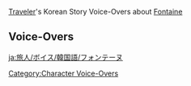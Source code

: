 {{Main|Traveler/Voice-Overs/Korean}}
[[Traveler]]'s Korean Story Voice-Overs about [[Fontaine]]

==Voice-Overs==
{{VO/Traveler
|language            = ko
|character           = 여행자
|name                = 여행자
|name1               = 아이테르
|name2               = 루미네
|name3               = 페이몬

|vo_01_01_title      = 「예언의 위기」 대응에 대해서…
|vo_01_01_subtitle   = About the Prophesied Crisis...
|vo_01_01_quest      = As Light Rain Falls Without Reason
|vo_01_01_file_male  = VO_{language}{character1} About the Prophesied Crisis.ogg
|vo_01_01_file_female= VO_{language}{character2} About the Prophesied Crisis.ogg
|vo_01_01_tx         = '''페이몬:'''갑자기 폰타인 「예언의 위기」에 대응할 좋은 생각이 떠올랐어!<br>'''(여행자):'''어떤 좋은 생각인데?<br>'''페이몬:'''폰타인에는 터널 굴착 같은 대형 공사에 사용하는 태엽 장치가 있잖아. 그걸 물속 깊숙이 넣어서 바닥에 구멍을 뚫으면 되지 않을까? 구멍이 생기면 수면이 상승하지 않을 거야<br>'''(여행자):'''듣고 보니 그렇네. 그런데 아래로 새는 물은 어디로 가는 걸까?<br>'''페이몬:'''에이, 그런 건 고민할 필요 없다구! 생각해 봐. 지갑의 모라가 어디로 샜는지 고민해봤자 지갑이 다시 채워지진 않잖아<br>'''(여행자):'''넌 내가 모라를 못 모으는 이유를 잘 알고 있구나<br>'''페이몬:'''왜… 왜 갑자기 나를 보면서 그런 말을 하는 건데…. 네 모라가 새는 거랑 나랑은… 상관… 없잖아?
|vo_01_01_rm         = 
|vo_01_02_title      = 마술에 대해…
|vo_01_02_subtitle   = About Magic...
|vo_01_02_quest      = As Light Rain Falls Without Reason
|vo_01_02_file_male  = VO_{language}{character1} About Magic.ogg
|vo_01_02_file_female= VO_{language}{character2} About Magic.ogg
|vo_01_02_tx         = '''페이몬:'''리니의 마술 공연은 정말 대단하네. 해설을 듣기 전까지는 어떻게 한 건지 상상도 못 했어!<br>'''(여행자):'''아, 갑자기 생각난 마술이 있다<br>'''페이몬:'''엥? 너도 마술을 할 줄 알아?<br>'''(여행자):'''응. 난 거대한 마술 모자를 공중에 띄워서 내 맘대로 떠다니게 할 수 있어<br>'''페이몬:'''와! 정말? 어떻게 하는 건데?<br>'''(여행자):'''헤헤, 네가 모자를 쓰고 있잖아<br>'''페이몬:'''뭐? 내가 왜… 아! 내가 모자를 띄운 거구나!<br>'''페이몬:'''헤헤, 그럼 나도 생각난 마술이 하나 있어!<br>'''(여행자):'''오? 어떤 마술인데?<br>'''페이몬:'''이 모자에 맛있는 것을 잔뜩 넣어 봐. 아무리 넣어도 가득 채울 수 없을걸!<br>'''(여행자):'''음… 그럼 음식을 담은 그릇은 어떻게 되는데?<br>'''페이몬:'''아, 맞다! 이 모자는 그릇을 다시 뱉어낼 수 있어. 정말 신기하지?
|vo_01_02_rm         = 
|vo_01_02_mention     = Lyney

|vo_01_03_title      = 비행 특허에 대해…
|vo_01_03_subtitle   = About Patented Flying Technology...
|vo_01_03_quest      = As Light Rain Falls Without Reason
|vo_01_03_file_male  = VO_{language}{character1} About Patented Flying Technology.ogg
|vo_01_03_file_female= VO_{language}{character2} About Patented Flying Technology.ogg
|vo_01_03_tx         = '''페이몬:'''폰타인의 「레일 보트」는 정말 편리하네! 궤도가 없는 곳에서도 타고 다닐 수 있었으면 좋겠어. 그럼 힘들지 않을 거야<br>'''(여행자):'''넌 계속 날고 있잖아? 그래도 힘든 거야?<br>'''페이몬:'''난다고…? 그래… 맞아! 「레일 보트」가 난다면 궤도가 필요 없잖아! 헤헤, 그럼 「비행 보트」라고 부르면 되겠는데!<br>'''페이몬:'''빨리 신청하러 가자, 그 뭐였더라… 「특허」 말이야! 이런 천재적인 발상을 남이 먼저 차지하게 둘 순 없지!<br>'''(여행자):'''이름만으론 특허를 신청할 수 없어. 비행 보트를 띄울 방법도 준비해야 해<br>'''페이몬:'''방법? 음… 예를 들어… 예를 들어… 보트 지붕에 큰 프로펠러를 달아버리자!<br>'''(여행자):'''보트와 프로펠러가 같이 돌아가지 않는다고 확신할 수 있어? 그리고 비행의 방향은 어떻게 제어할 건데?<br>'''페이몬:'''그건… 그러니까… 휴, 난다는 게 원래 이렇게 복잡한 일이었나? 평소엔 몰랐는데…<br>'''(여행자):'''음… 하지만 방향과 속도를 고려하지 않는다면 간단한 방법이 있긴 해<br>'''페이몬:'''엥? 진짜?<br>'''(여행자):'''엄청 높은 곳에서 아래로 빠르게 날리는 거야<br>'''페이몬:'''이봐! 그건 그냥 추락이잖아!
|vo_01_03_rm         = 
|vo_01_04_title      = 출판업계의 어두운 면에 대해…
|vo_01_04_subtitle   = About the Dark Side of Publishing...
|vo_01_04_waypoint   = in Fontaine
|vo_01_04_file_male  = VO_{language}{character1} About the Dark Side of Publishing.ogg
|vo_01_04_file_female= VO_{language}{character2} About the Dark Side of Publishing.ogg
|vo_01_04_tx         = '''페이몬:'''《스팀버드》에서 연재하는 《대탐정 헐록》의 마지막 합본도 야에 출판사에서 출판하겠지?<br>'''(여행자):'''아마도 그렇겠지<br>'''페이몬:'''《스팀버드》는 인쇄와 배송 능력이 충분한데 왜 직접 출판하지 않는 걸까?<br>'''(여행자):'''후후, 그건 출판업계의 어두운 면 때문이야<br>'''페이몬:'''뭔가 다 알고 있는 듯한 표정인데! 그럼 말해 봐. 왜 대륙 전체에 커넥션이 있는 《스팀버드》가 직접 소설을 출판하지 않는지 말이야<br>'''(여행자):'''소설에서 가장 중요한 건&mdash;&mdash;<br>'''페이몬:'''가장 중요한 건…?<br>'''(여행자):'''일러스트야!<br>'''페이몬:'''너어, 힘들게 아이디어를 쥐어짜 내며 글을 쓰는 모든 소설가들과 편집자들한테 당장 사과해!<br>'''(여행자):'''야에 출판사는 우수한 일러스트레이터들을 보유하고 있어. 그 사람들을 스카우트하는 건 정말 어려운 일이지. 예를 들어 백악 선생님 같은 분 말이야. 야에 출판사를 제외하면 연락할 수가 없거든<br>'''페이몬:'''흠, 그건 그래<br>'''(여행자):'''그리고…<br>'''페이몬:'''그리고?<br>'''(여행자):'''야에 출판사에서 출판해야 《일곱 성인의 소환》과 콜라보를 할 수 있잖아!<br>'''페이몬:'''그, 그런 거였구나!<br>'''(여행자):'''출판업계의 가장 어두운 면은 바로 스토리보다 상업 가치를 발굴하는 능력이 더 중요하다는 거야!<br>'''페이몬:'''너무 어두워!
|vo_01_04_rm         = 
|vo_01_05_title      = 안락의자 탐정에 대해…
|vo_01_05_subtitle   = About Armchair Detectives...
|vo_01_05_waypoint   = in Fontaine
|vo_01_05_file_male  = VO_{language}{character1} About Armchair Detectives.ogg
|vo_01_05_file_female= VO_{language}{character2} About Armchair Detectives.ogg
|vo_01_05_tx         = '''페이몬:'''폰타인성에는 집 밖을 나서지 않고 문제를 해결해 주는 탐정이 있다는데<br>'''페이몬:'''그게 바로 재택근무라는 거지? 엄청 편할 것 같아!<br>'''페이몬:'''그나저나 현장 조사를 하지 않는데 어떻게 진실을 추리해 내는 걸까… 아, 알겠다! 분명 점을 치는 걸 거야!<br>'''(여행자):'''그러면 탐정이 아니라 점술사라고 불러야 하지 않을까?<br>'''페이몬:'''그, 그렇네…<br>'''(여행자):'''단서에 발이 달려서 탐정이 사는 곳까지 찾아갈 리도 없을 텐데<br>'''페이몬:'''그렇다면 분명 탐정을 도와 단서를 수집하는 사람이 있다는 거네…<br>'''(여행자):'''어쩌면 우리가 모험가 길드에서 받은 일부 의뢰가 바로…<br>'''페이몬:'''엥? 그럼 탐정이 우리가 받아야 할 보수의 일부를 가져간 거야? 그럼 안 되지! 바로 따지러 가자!
|vo_01_05_rm         = 
|vo_01_06_title      = 폰타인 과학원의 신비한 보물에 대해…
|vo_01_06_subtitle   = About the Mysterious Treasure of the Fontaine Research Institute...
|vo_01_06_waypoint   = in Fontaine
|vo_01_06_file_male  = VO_{language}{character1} About the Mysterious Treasure of the Fontaine Research Institute.ogg
|vo_01_06_file_female= VO_{language}{character2} About the Mysterious Treasure of the Fontaine Research Institute.ogg
|vo_01_06_tx         = '''페이몬:'''폰타인 과학원은 각종 태엽 장치와 에너지를 연구하는 학술 기구잖아? 근데 왜 신비한 보물에 관한 소문이 도는 걸까…<br>'''페이몬:'''괴도나 해적의 보물이라면 이해가 되겠는데 말이야<br>'''페이몬:'''연구원의 보물, 선임 기술자의 보물이라고 하니까… 뭔가 시시해 보여…<br>'''(여행자):'''낮에는 연구원으로 일하다 밤에는 괴도로 활동하는… 그런 신비한 사람이 남긴 보물이라면?<br>'''페이몬:'''음… 고생이 많네… 낮에도 일하고 밤에도 일하다니. 그럼 언제 쉬는 걸까?<br>'''(여행자):'''어쩌면 그 사람의 진짜 정체는 태엽 장치 인간일 수도 있어. 그럼 쉴 필요가 없잖아<br>'''페이몬:'''낮에는 연구원, 밤에는 괴도인 태엽 장치 인간이 남긴 보물이라니… 정말 신비로운데!
|vo_01_06_rm         = 
|vo_01_07_title      = 탐정 소설의 금기에 대해서…
|vo_01_07_subtitle   = About the Big No-No of Detective Novels...
|vo_01_07_quest      = A New Star Approaches
|vo_01_07_waypoint   = in Fontaine
|vo_01_07_file_male  = VO_{language}{character1} About the Big No-No of Detective Novels.ogg
|vo_01_07_file_female= VO_{language}{character2} About the Big No-No of Detective Novels.ogg
|vo_01_07_tx         = '''페이몬:'''폰타인에는 《대탐정 헐록》, 《오르치 아가씨의 사건 파일》 같은 탐정이나 추리 소설이 유행인가 봐<br>'''(여행자):'''너도 그런 소설을 읽을 수 있어?<br>'''페이몬:'''날 얕보지 마! 나라면 반만 읽어도 범인을 추리해 낼 수 있을 거라구<br>'''(여행자):'''절대 스포는 하지 말아 줘<br>'''페이몬:'''물론이지<br>'''(여행자):'''그런데 「스포 금지」라는 핑계를 대며 소설 토론을 방해하는 녀석들이 있어, 그 녀석들은 자신이 싫어하는 작품이 인기 있는 게 샘나서 그러는 거야<br>'''페이몬:'''난 책을 잘 안 봐서 그런 경우는 처음 들어 봐<br>'''(여행자):'''예를 들어 그 녀석들은 《귀무도》 토론에 끼어들어서, 「난 아직 1권 2장을 못 봤으니 스포 금지」라고 하겠지<br>'''페이몬:'''그럼 아예 안 본 거나 다름없잖아!<br>'''(여행자):'''비밀을 하나 알려줄게, 페이몬<br>'''페이몬:'''음, 갑자기 무슨 일인데…<br>'''(여행자):'''사실…<br>'''페이몬:'''사실…<br>'''(여행자):'''사실, 종려 씨가 바로 암왕제군이야<br>'''페이몬:'''이럴 수가! 스포를 당하다니&mdash;&mdash;가 아니라, 그건 이미 알고 있는 사실이잖아!
|vo_01_07_rm         = 
|vo_01_08_title      = 정당방위와 싸움에 대해서…
|vo_01_08_subtitle   = About Claiming Self-Defense...
|vo_01_08_waypoint   = in Fontaine
|vo_01_08_file_male  = VO_{language}{character1} About Claiming Self-Defense.ogg
|vo_01_08_file_female= VO_{language}{character2} About Claiming Self-Defense.ogg
|vo_01_08_tx         = '''(여행자):'''폰타인에서는 맞았을 때 목격자가 없으면 함부로 반격하지 않는 게 좋아<br>'''페이몬:'''어, 어째서?<br>'''(여행자):'''증거가 없으면 정당방위 판결을 받을 수가 없거든<br>'''페이몬:'''그럼 어떻게 되는데?<br>'''(여행자):'''높은 확률로 결투 심판을 치러야 할 거야<br>'''(여행자):'''상대방과 직접 싸우거나, 결투 대리인을 찾아서 싸움을 부탁해야 하겠지<br>'''페이몬:'''…네가 싸움을 잘해서 다행이야
|vo_01_08_rm         = 
|vo_01_09_title      = 《스팀버드》 편집부에 대해…
|vo_01_09_subtitle   = About The Steambird's Editors...
|vo_01_09_waypoint   = in Fontaine
|vo_01_09_file_male  = VO_{language}{character1} About The Steambird's Editors.ogg
|vo_01_09_file_female= VO_{language}{character2} About The Steambird's Editors.ogg
|vo_01_09_tx         = '''페이몬:'''아, 어제 일어난 일이 오늘 자 《스팀버드》에 보도됐네…<br>'''페이몬:'''그리고 어젯밤 성 밖에서 일어난 사고도 실렸어. 이 보도들은 대체 언제 작성한 걸까?<br>'''(여행자):'''게다가 아침 일찍 인쇄해 내다니, 정말 놀라워<br>'''페이몬:'''후후, 알겠다. 《스팀버드》에는 마법 인쇄기가 있는 거야. 각지의 기자들이 보도 내용을 넣으면 「와구와구」 먹어 치우고 인쇄할 때가 되면 모두 토해내는 거지!<br>'''페이몬:'''인쇄 시간이 다 되었는데 한 기자가 갑자기 문을 박차고 들어와서 「잠깐, 아직 먹이지 않은 보도가 있습니다」라고 할지도 몰라<br>'''(여행자):'''상상이 가는 장면이긴 한데, 내가 알기로 그런 인쇄기는 없어. 매일 신문이 정상 발행되는 건 《스팀버드》 직원들의 노력 덕분이야. 오타가 없는지 「와구와구」 검사하고, 텍스트를 칸에 맞춰 「와르르」 정리하고, 「죄송한데, 제발 5분만 더 기다려 주세요」라고 연락을 돌리는 게 바로 편집부라는 이름의 마법이지<br>'''페이몬:'''《스팀버드》 편집부는 정말 대단하네. 고작 하루만에 이런 신문을 만들어 내다니, 잠도 안 자나…
|vo_01_09_rm         = 
|vo_01_10_title      = 폰타인의 소설에 대해…
|vo_01_10_subtitle   = About Fontaine's Novels...
|vo_01_10_waypoint   = in Fontaine
|vo_01_10_file_male  = VO_{language}{character1} About Fontaine's Novels.ogg
|vo_01_10_file_female= VO_{language}{character2} About Fontaine's Novels.ogg
|vo_01_10_tx         = '''페이몬:'''음, 《태엽 장치는 톱니바퀴 물리 치료사의 꿈을 꾸는가?》라. 폰타인에도 제목이 길고 이상한 소설이 있네<br>'''페이몬:'''그런데 이나즈마의 라이트 노벨이랑 작문 기법과 주제가 조금씩 다른 것 같아<br>'''(여행자):'''소개를 보니까, 오랫동안 몸을 구부리고 일해서 척추가 고장 난 태엽 장치가 결국 일러스트 일을 그만두고 척추를 고쳐줄 안마사를 찾는 이야기라고 해…<br>'''페이몬:'''재밌을 것 같은데?<br>'''(여행자):'''그런데 너무 이상한걸. 태엽 장치가 왜 안마사를 찾으러 다니는 거지? 그냥 엔지니어한테 고쳐 달라고 하면 되잖아. 예를 들어… 음, 폰타인 과학원의 엔지니어?<br>'''페이몬:'''음, 그런데, 폰타인 과학원의 엔지니어는 뭔가 느낌이…<br>'''(여행자):'''그것도 그렇네. 휴, 이야기 주인공은 태엽 장치이지만 결국 작가는 사람이잖아. 만약 작가가 태엽 장치였다면 어떤 이야기가 펼쳐졌을까?<br>'''페이몬:'''음… 그렇다면 아마… 《일어나 보니 살이 있는 사람이 되었다!》…라고 하지 않을까?<br>'''(여행자):'''와, 너 상상력이 정말 풍부하구나
|vo_01_10_rm         = 
|vo_01_11_title      = 심판과 공연에 대해…
|vo_01_11_subtitle   = About Trials and Shows...
|vo_01_11_waypoint   = in Fontaine
|vo_01_11_file_male  = VO_{language}{character1} About Trials and Shows.ogg
|vo_01_11_file_female= VO_{language}{character2} About Trials and Shows.ogg
|vo_01_11_tx         = '''페이몬:'''폰타인 사람들은 에피클레스 오페라 하우스에서 심판뿐만 아니라 공연도 한다는데…<br>'''(여행자):'''왜, 뭐가 이상해?<br>'''페이몬:'''만약 누군가가 에피클레스 오페라 하우스에서 심판을 공연한다면 어떻게 될까? 사람들은 그 심판을 진짜라고 생각할까, 아니면 공연이라고 생각할까?<br>'''(여행자):'''좋은 질문이네. 어쩌면 사람들이 거리에서 피고인 역할을 맡은 배우를 알아볼지도 몰라. 「이 사람, 어제 심판받은 사람 아니었나?」하고 말이야<br>'''페이몬:'''그러게. 근데 그럼 뭔가 혼란스러워지지 않을까?<br>'''(여행자):'''그때는 큰 소리로 이렇게 외쳐야겠지. 「공연과 현실을 혼동하지 말아 주세요!」<br>'''페이몬:'''하지만 심판 역할을 맡은 배우의 의도는 관중들이 공연과 현실을 혼동하게 하는 거잖아. 정말 너무해<br>'''(여행자):'''정말 너무하네, 페이몬. 그런 끔찍한 아이디어를 생각해 내다니!<br>'''페이몬:'''엥? 나 말이야?
|vo_01_11_rm         = 
|vo_01_12_title      = 폰타에 대해…
|vo_01_12_subtitle   = About Fonta...
|vo_01_12_waypoint   = in Fontaine
|vo_01_12_file_male  = VO_{language}{character1} About Fonta.ogg
|vo_01_12_file_female= VO_{language}{character2} About Fonta.ogg
|vo_01_12_tx         = '''페이몬:'''폰타는 정말 시원한 것 같아, 안 그래?<br>'''(여행자):'''어, 단숨에 들이키면 정말 상쾌해<br>'''페이몬:'''한 잔만 사주면 안 돼? 오래전부터 그걸 한번 해보고 싶었다구!<br>'''(여행자):'''그거라니?<br>'''페이몬:'''헤헤, 잠깐만, 내가 지금 보여줄게<br>'''페이몬:'''벌컥벌컥&mdash;&mdash;<br>'''페이몬:'''캬아!<br>'''페이몬:'''술꾼들은 건배하고 항상 이러잖아. 나도 한번 따라 해보고 싶었어!<br>'''(여행자):'''애늙은이처럼 그런 거 따라하지 마…
|vo_01_12_rm         = 
|vo_01_13_title      = 경비 장치에 대해…
|vo_01_13_subtitle   = About Gardemeks...
|vo_01_13_waypoint   = in Fontaine
|vo_01_13_file_male  = VO_{language}{character1} About Gardemeks.ogg
|vo_01_13_file_female= VO_{language}{character2} About Gardemeks.ogg
|vo_01_13_tx         = '''페이몬:'''경비 장치는 설정된 임무를 수행하잖아. 즉, 사전에 명령을 입력하기만 하면 뭐든 한다는 거지?<br>'''(여행자):'''또 새로운 아이디어가 떠오른 거야?<br>'''페이몬:'''응. 난 「의뢰 처리 경비 장치」, 「소재 수집 경비 장치」, 「비경 탐사 경비 장치」가 필요해<br>'''페이몬:'''여기에 「요리 제작 경비 장치」만 추가하면 전자동 모험 시대에 진입할 수 있게 되는 거지!<br>'''(여행자):'''하지만 경비 장치를 소유하고 가동하는 데 비용이 너무 많이 들어. 게다가 유지비까지 계산하면…<br>'''(여행자):'''어디 보자. 음, 민트 채집 비용조차 평균 6,300 모라니까…<br>'''페이몬:'''엥, 그렇게 비싸?!<br>'''페이몬:'''…갑자기 우리의 모험이 엄청 가치 있어 보여!
|vo_01_13_rm         = 
|vo_01_14_title      = 잠수에 대해…
|vo_01_14_subtitle   = About Diving...
|vo_01_14_waypoint   = in Fontaine
|vo_01_14_file_male  = VO_{language}{character1} About Diving.ogg
|vo_01_14_file_female= VO_{language}{character2} About Diving.ogg
|vo_01_14_tx         = '''페이몬:'''폰타인의 수중 세계는 정말 아름답네. 처음 보는 물고기로 가득해!<br>'''(여행자):'''다른 곳에서도 잠수할 수 있으면 얼마나 좋을까?<br>'''페이몬:'''그러게, 좀 아쉬운걸…<br>'''페이몬:'''만약 가능하다면 넌 어디에서 잠수하고 싶어?<br>'''(여행자):'''음… 리월항이나 고운각 근처?<br>'''페이몬:'''오! 알겠다! 그런 곳에는 보물을 실은 침몰선이 있을 테니까, 맞지?<br>'''(여행자):'''그리고 이나즈마의 산호궁 물속도 아름다울 것 같아. 너는 어디서 잠수하고 싶어?<br>'''페이몬:'''어디 보자… 네가 리월과 이나즈마를 골랐으니, 나는 몬드의 시드르 호수를 고를래!<br>'''(여행자):'''괜찮네. 그런데 거기서 잠수하면…<br>'''페이몬:'''자… 잠수하면?<br>'''(여행자):'''갑자기 무언가가 네 앞으로 천천히 가라앉을 거야…<br>'''페이몬:'''엥?!<br>'''(여행자):'''동글동글하고, 통통하고, 몸통에 빨간색과 흰색 무늬가 있는 물건이지, 그건 바로…<br>'''페이몬:'''토, 통통 폭탄!!<br>'''(여행자):'''펑&mdash;&mdash;!<br>'''페이몬:'''으아아아! 날아간다&mdash;&mdash;!
|vo_01_14_rm         = 
|vo_01_15_title      = 예술에 대해…
|vo_01_15_subtitle   = About Art...
|vo_01_15_waypoint   = in Fontaine
|vo_01_15_file_male  = VO_{language}{character1} About Art.ogg
|vo_01_15_file_female= VO_{language}{character2} About Art.ogg
|vo_01_15_tx         = '''페이몬:'''폰타인성에는 이상한 예술가들이 많네. 근데 얘길 들어보니까 오페라 하우스에서도 예술가들이 공연을 자주 한대<br>'''페이몬:'''폰타인 사람들은 예술을 정말 소중히 여기나 봐. 역시 예술의 도시다워<br>'''페이몬:'''수메르에서는 공연조차 몰래 해야 하는데 말이야…<br>'''(여행자):'''넌 예술에 관심이 많은 것 같네<br>'''페이몬:'''당연하지. 난 예술에 조예가 깊다고!<br>'''(여행자):'''그럼 넌 예술이란 무엇이라고 생각해?<br>'''페이몬:'''그건 말이지… 예술은 흔히 보이는 것들과는 다르게 별처럼 반짝반짝 빛나는 거라고 생각해!<br>'''(여행자):'''음… 그런 게 마침 바로 앞에 있긴 하네<br>'''페이몬:'''음…?<br>'''페이몬:'''잠깐, 지금 나를 말하는 거야?<br>'''(여행자):'''응, 상상해 봐. 네가 오페라 하우스에서 공연하면 큰 인기를 끌 거야!<br>'''페이몬:'''그건 싫어!
|vo_01_15_rm         = 
|vo_01_16_title      = 고장 수리에 대해…
|vo_01_16_subtitle   = About Fixing Malfunctions...
|vo_01_16_waypoint   = in Fontaine
|vo_01_16_file_male  = VO_{language}{character1} About Fixing Malfunctions.ogg
|vo_01_16_file_female= VO_{language}{character2} About Fixing Malfunctions.ogg
|vo_01_16_tx         = '''페이몬:'''이상하네… 태엽 장치들의 구조는 정밀하기 그지없는데, 왜 가끔 고장이 났을 때 몇 대 치면 괜찮아지는 걸까?<br>'''(여행자):'''장치 안에 톱니바퀴나 막대가 느슨해져서 그런 게 아닐까? 몇 대 치고 흔들다 보면 다시 제자리를 찾게 되는 거지<br>'''페이몬:'''응? 못 알아듣겠어…<br>'''(여행자):'''음… 쉽게 말하자면, 장치에 큰 고장이 난 게 아니라서, 몇 대 치다 보면 부품이 원위치로 돌아간다는 거야<br>'''(여행자):'''반대로 말하자면, 부품 자체가 고장 난 경우에는 부서질 때까지 쳐도 고쳐지지 않는다는 거지<br>'''페이몬:'''아아… 그러니까, 잠깐 정신을 놓은 사람의 머리를 치면 깨어나겠지만, 늘 정신을 놓은 사람의 머리를 쳐봤자 소용없다는 뜻이구나!<br>'''페이몬:'''…잠깐, 왜 내 머리를 바라보는 건데?<br>'''(여행자):'''걱정 마, 네 머리를 치진 않을 거야. 어차피 쳐도 소용이 없거든<br>'''페이몬:'''그거야 당연하… 잠깐&mdash;&mdash;이봐!
|vo_01_16_rm         = 
|vo_01_17_title      = 메로피드 요새에 대해…
|vo_01_17_subtitle   = About the Fortress of Meropide...
|vo_01_17_quest      = A Teapot to Call Home: Part I
|vo_01_17_waypoint   = in Fontaine
|vo_01_17_file_male  = VO_{language}{character1} About the Fortress of Meropide.ogg
|vo_01_17_file_female= VO_{language}{character2} About the Fortress of Meropide.ogg
|vo_01_17_tx         = '''페이몬:'''폰타인에 메로피드 요새라는 곳이 있다고 하던데, 메로피드라는 사람을 기념하기 위해 지은 곳일까?<br>'''(여행자):'''나도 잘 모르겠지만 그럴 것 같아<br>'''페이몬:'''정말 부럽네. 있잖아, 나중에 시간이 되면 속세의 주전자 안에 요새를 하나 만들어 줄래? 폰타인 사람들은 요새를 버그(burg)라고도 부르던데, 나도 페이몬 버그를 갖고 싶어<br>'''(여행자):'''그건 속세의 주전자를 쓸 필요도 없이 나랑 같이 폰타인성에 한 번 갔다 오면 돼<br>'''페이몬:'''폰타인성에 땅을 사서 요새를 지으려고? 그럼 모라가 엄청 많이 필요할 텐데?<br>'''(여행자):'''얼마 필요 없어<br>'''페이몬:'''우와, 갑자기 왜 그렇게 통이 커진 건데?<br>'''(여행자):'''그냥 빵과 야채 그리고 샐러드 소스를… 조금만 산 다음…<br>'''페이몬:'''이봐! 난 페이몬 버그를 원한 거지 페이몬 버거를 원한 게 아니라구! 넌 이걸 언제까지 우려먹을 셈이야!
|vo_01_17_rm         = 
|vo_01_18_title      = 슈퍼 장치에 대해…
|vo_01_18_subtitle   = About Supermeka...
|vo_01_18_waypoint   = in Fontaine
|vo_01_18_file_male  = VO_{language}{character1} About Supermeka.ogg
|vo_01_18_file_female= VO_{language}{character2} About Supermeka.ogg
|vo_01_18_tx         = '''페이몬:'''최초의 태엽 부품은 정말 간단한 원리로 돌아갔대!<br>'''페이몬:'''유연성이 좋은 막대 형태의 물체를 구부린 다음, 그것이 원래의 형태로 돌아가려는 힘을 이용해서 톱니바퀴를 돌리고 기계를 움직였대<br>'''(여행자):'''유연성이 좋은 막대 형태의 물체… 어디서 본 것 같은데?<br>'''(여행자):'''얼음 나무랑 폭염 나무잖아!<br>'''페이몬:'''엥! 왜 그 두 녀석을 떠올린 거야?<br>'''페이몬:'''근데 그러고 보면 녀석들이 확실히 잘 돌기는 하지…<br>'''(여행자):'''그리고 힘도 정말 세잖아. 갑자기 전력을 다해 돈다면…<br>'''(여행자):'''강한 나조차 맞으면 나뒹굴 거라고!<br>'''페이몬:'''그럼 얼음 나무와 폭염 나무로… 태엽을 만들 수 있을까?<br>'''(여행자):'''얼음 원소 생물은 불 원소를 싫어하고, 불 원소 생물은 얼음 원소를 싫어하니까, 얼음 나무와 폭염 나무를 비스듬히 같이 놔둔다면…<br>'''(여행자):'''서로를 배척하면서 끊임없이 제자리를 빙글빙글 돌겠지!<br>'''(여행자):'''그게 바로 슈퍼 태엽 장치 아니겠어? 그 힘을 활용한다면 거의 모든 폰타인성 기계에 에너지를 공급할 수 있을 거야!<br>'''페이몬:'''오오오! 일리 있어!<br>'''페이몬:'''정말 천재적인 발상이야! 폰타인 과학원의 원장조차 그런 생각은 못 했겠지!<br>'''페이몬:'''이제 얼음 나무와 폭염 나무를 폰타인으로 가지고 와서 같이 두기만 한다면…<br>'''페이몬:'''잠깐, 그런데 어떻게 그 큰 녀석들을 폰타인으로 가지고 오지?<br>'''(여행자):'''거기에 드는 비용과 구체적으로 실현할 방법은…<br>'''(여행자):'''나중에 다시 생각해 보자!
|vo_01_18_rm         = 
|vo_01_19_title      = 수중 커피숍에 대해…
|vo_01_19_subtitle   = About Underwater Cafés...
|vo_01_19_waypoint   = in Fontaine
|vo_01_19_file_male  = VO_{language}{character1} About Underwater Cafés.ogg
|vo_01_19_file_female= VO_{language}{character2} About Underwater Cafés.ogg
|vo_01_19_tx         = '''페이몬:'''예전에 수메르에서 정말 예쁜 커피숍을 본 적이 있잖아. 그런데 폰타인 사람들도 수메르 사람들 못지않게 커피를 좋아하는 것 같아!<br>'''(여행자):'''맞아. 신문에서도 커피의 각성 효과를 강조하고 있었어. 직장인의 정신 회복을 도와주고 업무 효율을 높일 수 있다고 말이야<br>'''페이몬:'''커피로 정신을 회복하면서 해야 하는 일이라, 듣기만 해도 힘들 것 같네…<br>'''페이몬:'''아마… 대장장이나 요리사 그리고 이곳저곳을 누비는 모험가도 자주 커피를 마셔야겠지? 그리고… 잠수부도?<br>'''(여행자):'''뭐, 잠수부? 페이몬, 방금 대단한 직업을 언급했네!<br>'''(여행자):'''잠수부는 수중 작업 중일 때 어떻게 커피를 마실까?<br>'''페이몬:'''오, 중요한 문제인데!<br>'''페이몬:'''수중에서는 헬멧을 벗을 수 없으니까 더 큰 유리통 안으로 들어가서 통 속의 물을 빼낸 다음, 헬멧을 벗고 커피를 마시는 걸까…<br>'''페이몬:'''아니야, 그럴 바엔 커피를 담은 병에 긴 빨대를 꽂아서 헬멧과 연결하는 편이 나을 거야. 그러면 고개만 살짝 기울여도 커피를 마실 수 있잖아!<br>'''(여행자):'''그러면 커피가 식을 거야!<br>'''(여행자):'''미지근한 커피는 맛이 없다고!<br>'''페이몬:'''괜찮아. 그러면 화로를 하나 챙겨서 잠수하면 되지<br>'''페이몬:'''생각해 봐. 폰타인 사람들의 요리용 화로에는 위에만 구멍이 있으니 잘 밀봉하면 물에 넣어도 불이 꺼지지 않을 거야…<br>'''페이몬:'''잠깐만… 설마… 폰타인의 화로는 이미 그런 용도로 쓰이고 있지 않을까?<br>'''(여행자):'''두둥! 폰타인 요리용 화로의 진정한 설계 의도를 파악해 냈구나, 페이몬!<br>'''페이몬:'''역시 이 몸이야!<br>'''페이몬:'''생각해 보니 수중에 커피숍을 차리는 것도 불가능하진 않을 것 같은데! 커피를 마시러 오는 잠수부가 많을 거야. 이건 사업 기회라고, 기회!<br>'''페이몬:'''최초의 수중 커피숍을 열면 주머니가 모라로 두둑해질 거야. 잘 풀리면 나중에 수중 상업 거리로 발전할 수도 있겠지…<br>'''페이몬:'''헤헤! 사업 아이디어로 모라를 벌면 성취감이 더 커지겠어!<br>'''(여행자):'''미리 말해두겠는데… 내 명의로 은행에서 사업 대출 받으면 안 돼!
|vo_01_19_rm         = 
|vo_01_20_title      = 스팀버드에 대해…
|vo_01_20_subtitle   = About The Steambird...
|vo_01_20_quest      = Omnipresence Over Mortals
|vo_01_20_waypoint   = in Fontaine
|vo_01_20_file_male  = VO_{language}{character1} About The Steambird.ogg
|vo_01_20_file_female= VO_{language}{character2} About The Steambird.ogg
|vo_01_20_tx         = '''페이몬:'''「스팀버드사」가 폰타인성에 있었지. 평소에는 신문에 뭘 보도하려나?<br>'''페이몬:'''우리와 드발린 사이에 있었던 일도 보도했을까? 그리고 라이덴 쇼군도… 맞다, 아카데미아에서 있었던 일도 보도했겠다!<br>'''(여행자):'''스팀버드 신문에는 지면이 많겠다. 지면마다 다른 사건들을 보도해야 하니까<br>'''페이몬:'''오! 그럼 헤드라인은 당연히 우리의 모험 이야기겠네. 흥미진진해서 사람들의 이목을 끌 수 있을 테니까!<br>'''(여행자):'''음… 꼭 그렇진 않을 거야. 한두 번은 그럴 수도 있겠지만, 대부분의 헤드라인은 오페라나 배우에 관한 보도일걸?<br>'''(여행자):'''예를 들어 모 배우가 갑자기 길가에 등장해서 커피를 마셨다거나, 공개 연애 선언을 했다거나, 은퇴를 발표하는 등 말이지<br>'''페이몬:'''그런 가치 없는 소식을 왜 제일 눈에 띄는 곳에 배치하는 거야?<br>'''(여행자):'''가치가 없다니. 사람들은 오히려 이런 소식에 흥미를 느끼는걸. 호기심을 못 참고 사서 자세히 읽어보려 하지<br>'''페이몬:'''에휴… 그런가? 그럼… 내부 지면에는? 신문을 산 사람들을 이끌 흥미로운 내용이 있어야 하지 않겠어?<br>'''(여행자):'''그다음은 폰타인성과 관련된 희소식들 차례야. 예를 들어 음식이나 재료의 가격이 내렸다거나, 수로가 확장되었다거나…<br>'''(여행자):'''이런 기사들은 신문을 펼치면 바로 보이는 지면에 배치되어서 「시간 때우기」 역할을 맡지<br>'''(여행자):'''우리가 아카데미아에서 겪은 일은 중대한 기사지만, 폰타인 사람들의 일상생활과는 직접적인 관계가 없어<br>'''페이몬:'''윽… 그럼 우리의 모험 이야기는 대체 어디에 실리는 거야?<br>'''(여행자):'''아마 신문 가장 깊숙한 곳에 실릴 거야<br>'''페이몬:'''왜 그렇게 뒤에 두는 건데!<br>'''(여행자):'''「메인」 기사니까<br>'''(여행자):'''신문사에서는 우리의 모험 이야기에 살을 덧붙인 다음에 몇 화로 나눠서 며칠 동안 연재할 거야<br>'''페이몬:'''그 지면은 어떤 역할을 맡는데?<br>'''(여행자):'''신문의 「존재 가치」를 맡지
|vo_01_20_rm         = 
|vo_01_21_title      = 태엽 장치에 대해…
|vo_01_21_subtitle   = About Clockwork Meka...
|vo_01_21_waypoint   = in Fontaine
|vo_01_21_file_male  = VO_{language}{character1} About Clockwork Meka.ogg
|vo_01_21_file_female= VO_{language}{character2} About Clockwork Meka.ogg
|vo_01_21_tx         = '''페이몬:'''춤추는 태엽 장치가 있을 줄이야…. 가까이 다가가면 위험하겠지만 관객석에서 감상만 한다면 괜찮을 것 같아<br>'''페이몬:'''악기를 연주하거나 노래를 부를 수 있는 태엽 장치도 있다면… 분명 더 재밌겠지!<br>'''(여행자):'''그리고 관중 태엽 장치도 있었다면 태엽 장치가 연출, 감상을 모두 담당하게 되는 거지. 태엽이 공연을 감상하기 위해 태엽을 감는 거야<br>'''페이몬:'''왠지 무섭게 들리는데…<br>'''페이몬:'''아무래도 태엽 장치한테 다른 일을 맡기는 게 좋겠어! 맞다! 그림을 그릴 줄 아는 태엽 장치가 있다면 사진과 똑같은 그림을 그릴 수 있지 않을까?<br>'''(여행자):'''그럼 그냥 사진기를 쓰면 되잖아?<br>'''페이몬:'''그렇네… 음…<br>'''페이몬:'''안 되겠어… 머리가 안 돌아가. 너라면 태엽 장치에게 어떤 일을 시키고 싶어?<br>'''(여행자):'''음, 예를 들어 가이드라든가…<br>'''(여행자):'''삐삑, 저는 태엽 장치 가이드입니다. 전방으로 계속 직진하십시오. 삐삑<br>'''페이몬:'''새, 생각해 보니까 태엽 장치를 유지보수하려면 전문적 지식이 필요한 데다 비용도 많이 들 것 같아! 그리고 폰타인 밖에서 제대로 작동할 수 있을지도 모르겠고…<br>'''페이몬:'''그러니까 티바트 대륙 최고의 가이드는 절대 실업할 일이 없을 거야! 그… 그렇지?
|vo_01_21_rm         = 
|vo_01_22_title      = 분수에 대해…
|vo_01_22_subtitle   = About Fountains...
|vo_01_22_waypoint   = in Fontaine
|vo_01_22_file_male  = VO_{language}{character1} About Fountains.ogg
|vo_01_22_file_female= VO_{language}{character2} About Fountains.ogg
|vo_01_22_tx         = '''페이몬:'''그러고 보니 사람들은 매일 에리니에스섬의 분수를 향해 모라를 던지는 것 같아<br>'''(여행자):'''응. 샘물에 사는 요정이 사람들의 소원을 들어준다는 전설이 있어서 그런가 봐<br>'''페이몬:'''오! 샘물 요정도 모라가 필요하나 보네?<br>'''페이몬:'''정말 좋겠다. 샘 속에 산다면 아무것도 안 해도 매일 사람들이 던지는 모라를 받을 수 있을 텐데…<br>'''(여행자):'''내 생각엔 그런 게 아닌 것 같은데…<br>'''페이몬:'''「젊은 여행자여, 그대의 소원을 들었다. 그대가 빠뜨린 것은 이 무인검인가, 아니면 이 실버 소드인가?」<br>'''(여행자):'''둘 다 값어치 있는 물건은 아닌데<br>'''페이몬:'''어서 선택이나 하라구<br>'''(여행자):'''「샘물의 소녀여, 내가 빠뜨린 것은 무인검도, 실버 소드도 아닌 나와 함께 여행하던 동료이다」<br>'''페이몬:'''엥? 저, 정말 못 말려…. 그럼 샘물 요정인 이 몸이 최고의 파트너가 되어주겠노라!
|vo_01_22_rm         = 
|vo_01_23_title      = 오페라에 대해…
|vo_01_23_subtitle   = About Opera...
|vo_01_23_waypoint   = in Fontaine
|vo_01_23_file_male  = VO_{language}{character1} About Opera.ogg
|vo_01_23_file_female= VO_{language}{character2} About Opera.ogg
|vo_01_23_tx         = '''페이몬:'''폰타인의 오페라는 주제가 정말 다양하네. 역사와 전설뿐만 아니라 동화와 현대 낭만극까지 있다니…<br>'''(여행자):'''그리고 모험을 주제로 한 오페라도 많은 것 같아<br>'''페이몬:'''응. 방금 본 「테아게네스와 카리클레이아」도 그런 유형이었지. 으아, 만약 그때 남자 주인공이 여자 주인공을 알아봤다면…<br>'''(여행자):'''실화를 바탕으로 쓴 극이라고 하더라<br>'''페이몬:'''음, 그렇다면 언젠가 우리의 모험 이야기도 오페라의 주제로 쓰이지 않을까?<br>'''페이몬:'''우리는 많은 모험을 해왔으니, 어쩌면 우리의 이야기에 흥미를 느낀 오페라 작가가 극을 써줄지도 몰라!<br>'''페이몬:'''그럼 작가도 비극을 쓰느라 골머리 썩을 일 없겠지. 누구나 해피엔딩을 좋아하잖아?<br>'''(여행자):'''우리 먼저 성악 파트부터 정해볼까?<br>'''페이몬:'''음, 너라면 바리톤이겠지? 그럼 페이몬은&mdash;&mdash;<br>'''(여행자):'''콜로라투라 소프라노?<br>'''페이몬:'''어째서?!
|vo_01_23_rm         = 
|vo_01_24_title      = 멜뤼진에 대해…
|vo_01_24_subtitle   = About Melusines...
|vo_01_24_waypoint   = in Fontaine
|vo_01_24_file_male  = VO_{language}{character1} About Melusines.ogg
|vo_01_24_file_female= VO_{language}{character2} About Melusines.ogg
|vo_01_24_tx         = '''페이몬:'''멜뤼진은 자신만의 증표를 갖고 태어난다고 해. 그리고 그걸 자신의 정신적 상징으로 삼지<br>'''(여행자):'''네가 멜뤼진이었다면 어떤 증표를 갖고 태어났을까?<br>'''페이몬:'''당연히 포크지! 세상의 미식을 모두 맛보겠다는 뜻이야!<br>'''(여행자):'''모라가 아니라?<br>'''페이몬:'''우와, 맞아! 증표가 모라라면 엄청난 부자가 되겠구나. 그러면 사고 싶은 것을 다 살 수 있겠지?<br>'''페이몬:'''음&mdash;&mdash;고민되는걸. 둘 다 갖고 싶어!<br>'''(여행자):'''모라로 만든 포크는 어떨까? 그러면 둘 다 챙길 수 있을 거야<br>'''페이몬:'''정말 좋은 아이디어야!<br>'''페이몬:'''그럼 네 증표는 프라이팬일 거야. 나한테 맛있는 음식을 해주는 역할이지!<br>'''(여행자):'''아니야, 내 증표는 페이몬이야<br>'''페이몬:'''헤헤, 정말?<br>'''(여행자):'''그러면 네 모든 게 다 내 거가 되는 거잖아<br>'''페이몬:'''음&mdash;&mdash;그래, 좋아. 친구끼리 좋은 것은 나눠야지<br>'''(여행자):'''내 물건은 내 건데?<br>'''페이몬:'''이봐!
|vo_01_24_rm         = 
|vo_01_25_title      = 멜모니아궁에 대해…
|vo_01_25_subtitle   = About the Palais Mermonia...
|vo_01_25_statue     = ({{Hydro}}) at the Palais Mermonia in Fontaine
|vo_01_25_file_male  = VO_{language}{character1} About the Palais Mermonia.ogg
|vo_01_25_file_female= VO_{language}{character2} About the Palais Mermonia.ogg
|vo_01_25_tx         = '''페이몬:'''그러고 보니 성안 사람들이 멜모니아궁에서 일하는 사람들은 엄청 바쁘다고 했어<br>'''페이몬:'''하지만 저번에 멜모니아궁에 갔을 때는 사람이 별로 없었잖아?<br>'''페이몬:'''그나마 있는 사람들도 여유로워 보였고… 도대체 뭐가 바쁘다는 걸까…<br>'''(여행자):'''어쩌면 다들 「급하면서도 대수롭지 않은」 일을 하는 게 아닐까?<br>'''페이몬:'''급하면서도 대수롭지 않다니? 그런 일이 어디 있어?<br>'''(여행자):'''있지, 예를 들어… 페이몬이 어느 날 갑자기 날 수 없어서 떨어진다면…<br>'''페이몬:'''정말 그럴까? 난 나는 게 힘들지 않은걸…<br>'''(여행자):'''네가 떨어지는 걸 대비하기 위해 푹신한 쿠션이 달린 수레를 사서 네 밑에 늘 배치해 둬야 해<br>'''(여행자):'''그 수레는 항상 널 따라다녀야 하니까, 신뢰성이 높아야 하고 쿠션도 푹신해야 하지…<br>'''(여행자):'''그리고 연결선과 수레의 품질도 신경 써야 하고 비상약과 간식도 준비해야 할 거야…<br>'''(여행자):'''네가 다칠 수도 있으니까 정말 급한 일이지<br>'''페이몬:'''그런가? 헤헤… 그렇게까지 신경 써줄 필요는 없는데<br>'''페이몬:'''난 오랫동안 날아다녔으니까 갑자기 떨어질 리 없어. 그건 다 기우라구<br>'''(여행자):'''봐. 이게 바로 「대수롭지 않은」 거잖아?<br>'''(여행자):'''정말로 그런 일이 벌어진다면 심각한 결과를 초래하니까 「급한」 일이지만<br>'''(여행자):'''여러모로 봤을 때 그런 일은 당장 발생할 가능성이 낮으니까 「대수롭지 않은」 일이기도 하지<br>'''(여행자):'''따라서 그런 일을 해결하라는 임무가 주어진다면, 늦장을 부릴지 아니면 당장 처리할지는 개인의 자유인 거야<br>'''페이몬:'''그, 그렇지만! 내가 정말로 떨어지면 어떡해?!<br>'''(여행자):'''그럼 내가 널 꼭 받아줄게. 넌 내 소중한 동료잖아. 내게 있어서 이건 「급하지만 대수롭지 않은」 일이 아니야
|vo_01_25_rm         = 
|vo_01_25_tl         = 
}}

[[Category:Character Voice-Overs]]

[[ja:旅人/ボイス/韓国語/フォンテーヌ]]